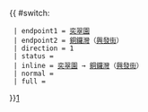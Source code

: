 {{ #switch: {{{format|}}}
  | endpoint1 = [[奕翠園]]
  | endpoint2 = [[銅鑼灣]]（[[興發街]]）
  | direction = 1
  | status = {{HK Bus Status|M}}
  | inline = [[奕翠園]] → [[銅鑼灣]]（[[興發街]]）
  | normal =
  | full =
}}<noinclude>[[category:新界居民巴士路線模板|1]]</noinclude>